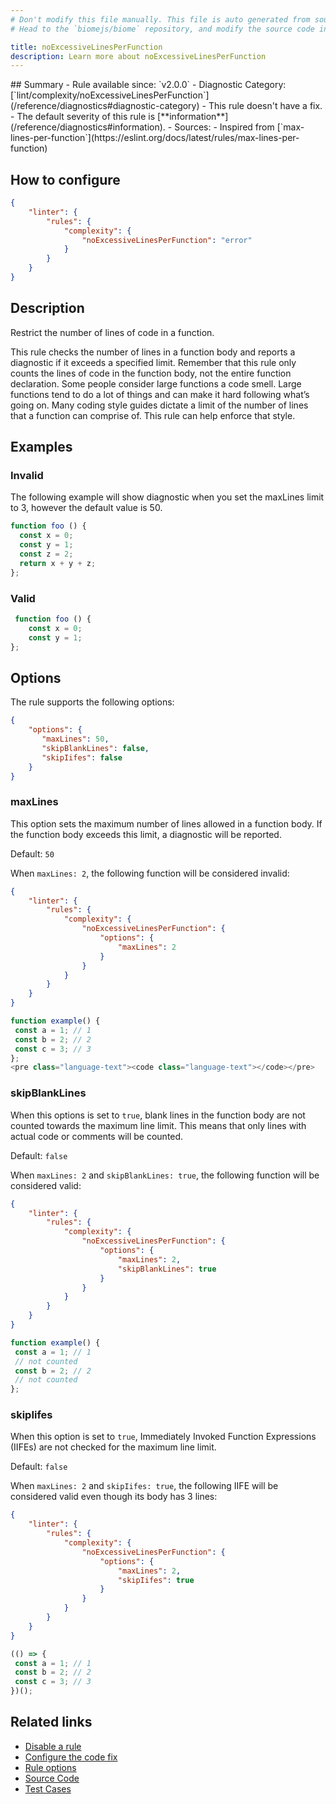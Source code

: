 ```yaml
---
# Don't modify this file manually. This file is auto generated from source, and you will lose your changes next time the website is built.
# Head to the `biomejs/biome` repository, and modify the source code in there.

title: noExcessiveLinesPerFunction
description: Learn more about noExcessiveLinesPerFunction
---
```


<Tabs>
<TabItem label="JavaScript (and super languages)" icon="seti:javascript">
## Summary
- Rule available since: `v2.0.0`
- Diagnostic Category: [`lint/complexity/noExcessiveLinesPerFunction`](/reference/diagnostics#diagnostic-category)
- This rule doesn't have a fix.
- The default severity of this rule is [**information**](/reference/diagnostics#information).
- Sources: 
  - Inspired from [`max-lines-per-function`](https://eslint.org/docs/latest/rules/max-lines-per-function)

## How to configure
```json title="biome.json"
{
	"linter": {
		"rules": {
			"complexity": {
				"noExcessiveLinesPerFunction": "error"
			}
		}
	}
}

```
## Description
Restrict the number of lines of code in a function.

This rule checks the number of lines in a function body and reports a diagnostic if it exceeds a specified limit. Remember that this rule only counts the lines of code in the function body, not the entire function declaration.
Some people consider large functions a code smell. Large functions tend to do a lot of things and can make it hard following what’s going on. Many coding style guides dictate a limit of the number of lines that a function can comprise of. This rule can help enforce that style.

## Examples

### Invalid

The following example will show diagnostic when you set the maxLines limit to 3, however the default value is 50.

```js
function foo () {
  const x = 0;
  const y = 1;
  const z = 2;
  return x + y + z;
};
```

### Valid

```js
 function foo () {
    const x = 0;
    const y = 1;
};
```

## Options

The rule supports the following options:

```json
{
    "options": {
       "maxLines": 50,
       "skipBlankLines": false,
       "skipIifes": false
    }
}
```

### maxLines

This option sets the maximum number of lines allowed in a function body.
If the function body exceeds this limit, a diagnostic will be reported.

Default: `50`

When `maxLines: 2`, the following function will be considered invalid:

```json title='biome.json'
{
	"linter": {
		"rules": {
			"complexity": {
				"noExcessiveLinesPerFunction": {
					"options": {
						"maxLines": 2
					}
				}
			}
		}
	}
}
```

```js
function example() {
 const a = 1; // 1
 const b = 2; // 2
 const c = 3; // 3
};
<pre class="language-text"><code class="language-text"></code></pre>

```

### skipBlankLines

When this options is set to `true`, blank lines in the function body are not counted towards the maximum line limit.
This means that only lines with actual code or comments will be counted.

Default: `false`

When `maxLines: 2` and `skipBlankLines: true`, the following function will be considered valid:

```json title='biome.json'
{
	"linter": {
		"rules": {
			"complexity": {
				"noExcessiveLinesPerFunction": {
					"options": {
						"maxLines": 2,
						"skipBlankLines": true
					}
				}
			}
		}
	}
}
```

```js
function example() {
 const a = 1; // 1
 // not counted
 const b = 2; // 2
 // not counted
};
```

### skipIifes

When this option is set to `true`, Immediately Invoked Function Expressions (IIFEs) are not checked for the maximum line limit.

Default: `false`

When `maxLines: 2` and `skipIifes: true`, the following IIFE will be considered valid even though its body has 3 lines:

```json title='biome.json'
{
	"linter": {
		"rules": {
			"complexity": {
				"noExcessiveLinesPerFunction": {
					"options": {
						"maxLines": 2,
						"skipIifes": true
					}
				}
			}
		}
	}
}
```

```js
(() => {
 const a = 1; // 1
 const b = 2; // 2
 const c = 3; // 3
})();
```

## Related links

- [Disable a rule](/linter/#disable-a-rule)
- [Configure the code fix](/linter#configure-the-code-fix)
- [Rule options](/linter/#rule-options)
- [Source Code](https://github.com/biomejs/biome/blob/main/crates/biome_js_analyze/src/lint/complexity/no_excessive_lines_per_function.rs)
- [Test Cases](https://github.com/biomejs/biome/blob/main/crates/biome_js_analyze/tests/specs/complexity/noExcessiveLinesPerFunction)

</TabItem>
</Tabs>

